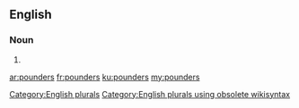 ==English==

===Noun===
{{head|en}}

# {{plural of|pounder}}

[[Category:English plurals]][[Category:English plurals using obsolete wikisyntax]]

[[ar:pounders]]
[[fr:pounders]]
[[ku:pounders]]
[[my:pounders]]